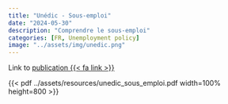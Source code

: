 ```yaml
---
title: "Unédic - Sous-emploi"
date: "2024-05-30"
description: "Comprendre le sous-emploi"
categories: [FR, Unemployment policy]
image: "../assets/img/unedic.png"
---
```


Link to [publication {{< fa link >}}](https://www.unedic.org/publications/comprendre-le-sous-emploi)

{{< pdf ../assets/resources/unedic_sous_emploi.pdf width=100% height=800 >}}
